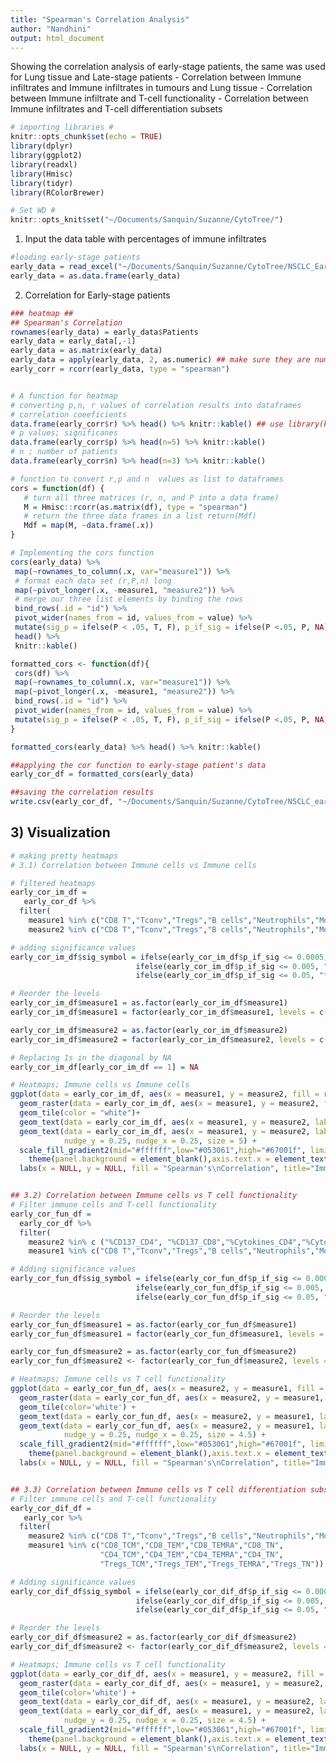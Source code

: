 ```yaml
---
title: "Spearman's Correlation Analysis"
author: "Nandhini"
output: html_document
---
```

Showing the correlation analysis of early-stage patients, the same was used for Lung tissue and Late-stage patients
- Correlation between Immune infiltrates and Immune infiltrates in tumours and Lung tissue
- Correlation between Immune infiltrate and T-cell functionality 
- Correlation between Immune infiltrates and T-cell differentiation subsets 

```r

# importing libraries #
knitr::opts_chunk$set(echo = TRUE)
library(dplyr)
library(ggplot2)
library(readxl)
library(Hmisc)
library(tidyr)
library(RColorBrewer)

# Set WD #
knitr::opts_knit$set("~/Documents/Sanquin/Suzanne/CytoTree/")
```

1) Input the data table with percentages of immune infiltrates 
```r

#loading early-stage patients
early_data = read_excel("~/Documents/Sanquin/Suzanne/CytoTree/NSCLC_Early_and_late_percentages(04-08-2023).xlsx")
early_data = as.data.frame(early_data)

```

2) Correlation for Early-stage patients
```r

### heatmap ## 
## Spearman's Correlation 
rownames(early_data) = early_data$Patients
early_data = early_data[,-1]
early_data = as.matrix(early_data)
early_data = apply(early_data, 2, as.numeric) ## make sure they are numeric
early_corr = rcorr(early_data, type = "spearman")


# A function for heatmap
# converting p,n, r values of correlation results into dataframes
# correlation coeeficients
data.frame(early_corr$r) %>% head() %>% knitr::kable() ## use library(knitr for kable())
# p values; significanes
data.frame(early_corr$p) %>% head(n=5) %>% knitr::kable()
# n ; number of patients
data.frame(early_corr$n) %>% head(n=3) %>% knitr::kable()

# function to convert r,p and n  values as list to dataframes
cors = function(df) { 
   # turn all three matrices (r, n, and P into a data frame)
   M = Hmisc::rcorr(as.matrix(df), type = "spearman")
   # return the three data frames in a list return(Mdf)
   Mdf = map(M, ~data.frame(.x))
}

# Implementing the cors function
cors(early_data) %>%
 map(~rownames_to_column(.x, var="measure1")) %>%
 # format each data set (r,P,n) long 
 map(~pivot_longer(.x, -measure1, "measure2")) %>%
 # merge our three list elements by binding the rows
 bind_rows(.id = "id") %>%
 pivot_wider(names_from = id, values_from = value) %>%
 mutate(sig_p = ifelse(P < .05, T, F), p_if_sig = ifelse(P <.05, P, NA), r_if_sig = ifelse(r <.05, r, NA)) %>% 
 head() %>%
 knitr::kable()

formatted_cors <- function(df){
 cors(df) %>%
 map(~rownames_to_column(.x, var="measure1")) %>%
 map(~pivot_longer(.x, -measure1, "measure2")) %>% 
 bind_rows(.id = "id") %>%
 pivot_wider(names_from = id, values_from = value) %>%
 mutate(sig_p = ifelse(P < .05, T, F), p_if_sig = ifelse(P <.05, P, NA), r_if_sig = ifelse(P <.05, r, NA)) 
}

formatted_cors(early_data) %>% head() %>% knitr::kable()

##applying the cor function to early-stage patient's data
early_cor_df = formatted_cors(early_data)

##saving the correlation results
write.csv(early_cor_df, "~/Documents/Sanquin/Suzanne/CytoTree/NSCLC_early_correlation_plots/NSCLC_correlation_early(08-08-2023).csv")


```

## 3) Visualization
```r

# making pretty heatmaps
# 3.1) Correlation between Immune cells vs Immune cells

# filtered heatmaps
early_cor_im_df = 
   early_cor_df %>% 
  filter(
    measure1 %in% c("CD8 T","Tconv","Tregs","B cells","Neutrophils","Monocytes","DCs","NKT","NK"),
    measure2 %in% c("CD8 T","Tconv","Tregs","B cells","Neutrophils","Monocytes","DCs","NKT","NK"))

# adding significance values 
early_cor_im_df$sig_symbol = ifelse(early_cor_im_df$p_if_sig <= 0.0005, "***",
                            ifelse(early_cor_im_df$p_if_sig <= 0.005, "**",
                            ifelse(early_cor_im_df$p_if_sig <= 0.05, "*", NA)))

# Reorder the levels
early_cor_im_df$measure1 = as.factor(early_cor_im_df$measure1)
early_cor_im_df$measure1 = factor(early_cor_im_df$measure1, levels = c("CD8 T","Tconv","Tregs","B cells","NK","NKT","Neutrophils","Monocytes","DCs"))

early_cor_im_df$measure2 = as.factor(early_cor_im_df$measure2)
early_cor_im_df$measure2 = factor(early_cor_im_df$measure2, levels = c("DCs","Monocytes","Neutrophils","NKT","NK","B cells","Tregs","Tconv","CD8 T"))

# Replacing 1s in the diagonal by NA 
early_cor_im_df[early_cor_im_df == 1] = NA

# Heatmaps; Immune cells vs Immune cells
ggplot(data = early_cor_im_df, aes(x = measure1, y = measure2, fill = r)) +
  geom_raster(data = early_cor_im_df, aes(x = measure1, y = measure2, fill = r)) +
  geom_tile(color = "white")+
  geom_text(data = early_cor_im_df, aes(x = measure1, y = measure2, label = round(r, digits=2))) +
  geom_text(data = early_cor_im_df, aes(x = measure1, y = measure2, label = sig_symbol),
            nudge_y = 0.25, nudge_x = 0.25, size = 5) +
  scale_fill_gradient2(mid="#ffffff",low="#053061",high="#67001f", limits=c(-0.6,0.6)) +
    theme(panel.background = element_blank(),axis.text.x = element_text(angle = 60, hjust=1))+
  labs(x = NULL, y = NULL, fill = "Spearman's\nCorrelation", title="Immune cells vs Immune cells")


## 3.2) Correlation between Immune cells vs T cell functionality 
# Filter immune cells and T-cell functionality
early_cor_fun_df =
  early_cor_df %>%
  filter(
    measure2 %in% c ("%CD137_CD4", "%CD137_CD8","%Cytokines_CD4","%Cytokines_CD8"),
    measure1 %in% c("CD8 T","Tconv","Tregs","B cells","Neutrophils","Monocytes","DCs","NKT","NK"))

# Adding significance values
early_cor_fun_df$sig_symbol = ifelse(early_cor_fun_df$p_if_sig <= 0.0005, "***",
                            ifelse(early_cor_fun_df$p_if_sig <= 0.005, "**",
                            ifelse(early_cor_fun_df$p_if_sig <= 0.05, "*", NA)))

# Reorder the levels
early_cor_fun_df$measure1 = as.factor(early_cor_fun_df$measure1)
early_cor_fun_df$measure1 = factor(early_cor_fun_df$measure1, levels = c("DCs","Monocytes","Neutrophils","NKT","NK","B cells","Tregs","Tconv","CD8 T"))

early_cor_fun_df$measure2 = as.factor(early_cor_fun_df$measure2)
early_cor_fun_df$measure2 <- factor(early_cor_fun_df$measure2, levels = c("%CD137_CD4","%CD137_CD8","%Cytokines_CD4","%Cytokines_CD8"))

# Heatmaps; Immune cells vs T cell functionality
ggplot(data = early_cor_fun_df, aes(x = measure2, y = measure1, fill = r)) +
  geom_raster(data = early_cor_fun_df, aes(x = measure2, y = measure1, fill = r)) +
  geom_tile(color='white') +
  geom_text(data = early_cor_fun_df, aes(x = measure2, y = measure1, label = round(r, digits=2),size = 2)) +
  geom_text(data = early_cor_fun_df, aes(x = measure2, y = measure1, label = sig_symbol),
            nudge_y = 0.25, nudge_x = 0.25, size = 4.5) +
  scale_fill_gradient2(mid="#ffffff",low="#053061",high="#67001f", limits=c(-0.6,0.6)) +
    theme(panel.background = element_blank(),axis.text.x = element_text(angle = 60, hjust=1))+
  labs(x = NULL, y = NULL, fill = "Spearman's\nCorrelation", title="Immune cells vs T cell functionality")


## 3.3) Correlation between Immune cells vs T cell differentiation subsets
# Filter immune cells and T-cell functionality
early_cor_dif_df = 
   early_cor %>% 
  filter(
    measure2 %in% c("CD8 T","Tconv","Tregs","B cells","Neutrophils","Monocytes","DCs","NKT","NK"),
    measure1 %in% c("CD8_TCM","CD8_TEM","CD8_TEMRA","CD8_TN",
                    "CD4_TCM","CD4_TEM","CD4_TEMRA","CD4_TN",
                    "Tregs_TCM","Tregs_TEM","Tregs_TEMRA","Tregs_TN"))

# Adding significance values 
early_cor_dif_df$sig_symbol = ifelse(early_cor_dif_df$p_if_sig <= 0.0005, "***",
                            ifelse(early_cor_dif_df$p_if_sig <= 0.005, "**",
                            ifelse(early_cor_dif_df$p_if_sig <= 0.05, "*", NA)))

# Reorder the levels
early_cor_dif_df$measure2 = as.factor(early_cor_dif_df$measure2)
early_cor_dif_df$measure2 <- factor(early_cor_dif_df$measure2, levels = c("DCs","Monocytes","Neutrophils","NKT","NK","B cells","Tregs","Tconv","CD8 T"))

# Heatmaps; Immune cells vs T cell functionality
ggplot(data = early_cor_dif_df, aes(x = measure1, y = measure2, fill = r)) +
  geom_raster(data = early_cor_dif_df, aes(x = measure1, y = measure2, fill = r)) +
  geom_tile(color='white') +
  geom_text(data = early_cor_dif_df, aes(x = measure1, y = measure2, label = round(r, digits=2))) +
  geom_text(data = early_cor_dif_df, aes(x = measure1, y = measure2, label = sig_symbol),
            nudge_y = 0.25, nudge_x = 0.25, size = 4.5) +
  scale_fill_gradient2(mid="#ffffff",low="#053061",high="#67001f", limits=c(-0.65,0.65)) +
    theme(panel.background = element_blank(),axis.text.x = element_text(angle = 60, hjust=1))+
  labs(x = NULL, y = NULL, fill = "Spearman's\nCorrelation", title="Immune cells vs T cell functionality")


```

